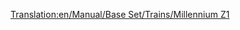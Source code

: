 [[Translation:en/Manual/Base Set/Trains/Millennium Z1]]
{{it/Manuale/Set base/Treni/Motrici|Image=[[File:en/Manual/Base Set/Trains/Millenniumz1.png]]
|Name=Millennium Z1
|Cost=€ 140.624
|Speed=336 km/h (210 mph)
|Weight=170 t (171,5 t)
|Power=10.139 hp (7.353 kW)
|Annual=€ 6.750
|Designed=2005
|Lifespan=20
|Capacity=25 passeggeri (riadattabile)
|Description=Con due macchine potenti, questa [[it/Manuale/Ferrovia monorotaia|monorotaia]] è perfetta per rotte passeggeri ad alta capacità. Sembra anche molto elegante con una serie di carrozze passeggeri. Quando hai un lungo treno, diciamo più di 8 vagoni, il treno non raggiungerà mai la massima velocità. Combina due set insieme in un unico treno (4 macchine in totale) per raggiungere la massima velocità in piano.
|Real-life=Il Millennium Z1 sembra somigliare al treno ad alta velocità tedesco [https://www.wikipedia.org/wiki/it: Transrapid Transrapid], un ibrido monorotaia/maglev, in quanto entrambe sono unità multiple ad alta velocità destinate principalmente al transito dei passeggeri. Sebbene [[it/Archive/OpenTTD/Transport Tycoon Deluxe]] sia apparso solo nel 1995, abbastanza stranamente, Transrapid è entrato in uso commerciale, anche se in forma limitata, alla fine del 2004 - piuttosto simile alla data del servizio in gioco, ed era in sviluppo quando Transport Tycoon è apparso per la prima volta. 

[http://www.transrapid.de http://www.transrapid.de]
}}